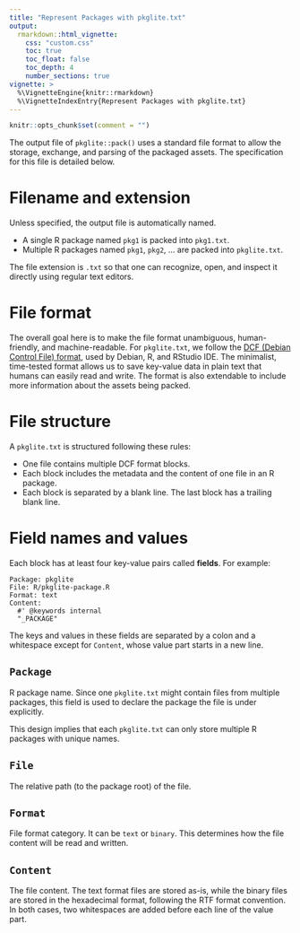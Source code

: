```yaml
---
title: "Represent Packages with pkglite.txt"
output:
  rmarkdown::html_vignette:
    css: "custom.css"
    toc: true
    toc_float: false
    toc_depth: 4
    number_sections: true
vignette: >
  %\VignetteEngine{knitr::rmarkdown}
  %\VignetteIndexEntry{Represent Packages with pkglite.txt}
---
```


```r
knitr::opts_chunk$set(comment = "")
```

The output file of `pkglite::pack()` uses a standard file format to allow the
storage, exchange, and parsing of the packaged assets. The specification
for this file is detailed below.

# Filename and extension

Unless specified, the output file is automatically named.

- A single R package named `pkg1` is packed into `pkg1.txt`.
- Multiple R packages named `pkg1`, `pkg2`, ... are packed into `pkglite.txt`.

The file extension is `.txt` so that one can recognize, open, and inspect
it directly using regular text editors.

# File format

The overall goal here is to make the file format unambiguous, human-friendly,
and machine-readable. For `pkglite.txt`, we follow the
[DCF (Debian Control File) format](https://www.debian.org/doc/debian-policy/ch-controlfields.html),
used by Debian, R, and RStudio IDE.
The minimalist, time-tested format allows us to save key-value data in
plain text that humans can easily read and write.
The format is also extendable to include more information
about the assets being packed.

# File structure

A `pkglite.txt` is structured following these rules:

- One file contains multiple DCF format blocks.
- Each block includes the metadata and the content of one file in an R package.
- Each block is separated by a blank line. The last block has a trailing blank line.

# Field names and values

Each block has at least four key-value pairs called **fields**. For example:

```
Package: pkglite
File: R/pkglite-package.R
Format: text
Content:
  #' @keywords internal
  "_PACKAGE"
```

The keys and values in these fields are separated by a colon and a whitespace
except for `Content`, whose value part starts in a new line.

## `Package`

R package name. Since one `pkglite.txt` might contain files from multiple packages,
this field is used to declare the package the file is under explicitly.

This design implies that each `pkglite.txt` can only store multiple
R packages with unique names.

## `File`

The relative path (to the package root) of the file.

## `Format`

File format category. It can be `text` or `binary`. This determines how the file
content will be read and written.

## `Content`

The file content. The text format files are stored as-is, while the binary files
are stored in the hexadecimal format, following the RTF format convention.
In both cases, two whitespaces are added before each line of the value part.
